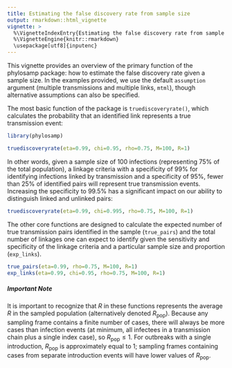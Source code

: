 ```yaml
---
title: Estimating the false discovery rate from sample size
output: rmarkdown::html_vignette
vignette: >
  %\VignetteIndexEntry{Estimating the false discovery rate from sample size}
  %\VignetteEngine{knitr::rmarkdown}
  \usepackage[utf8]{inputenc}
---
```


<style type="text/css">

h1.title {
  font-size: 22px
}

</style>

This vignette provides an overview of the primary function of the phylosamp package: how to estimate the false discovery rate given a sample size. In the examples provided, we use the default `assumption` argument (multiple transmissions and multiple links, `mtml`), though alternative assumptions can also be specified.

The most basic function of the package is `truediscoveryrate()`, which calculates the probability that an identified link represents a true transmission event:

```r
library(phylosamp)
```

```r

truediscoveryrate(eta=0.99, chi=0.95, rho=0.75, M=100, R=1)

```

In other words, given a sample size of 100 infections (representing 75% of the total population), a linkage criteria with a specificity of 99% for identifying infections linked by transmission and a specificity of 95%, fewer than 25% of identified pairs will represent true transmission events. Increasing the specificity to 99.5% has a significant impact on our ability to distinguish linked and unlinked pairs:

```r

truediscoveryrate(eta=0.99, chi=0.995, rho=0.75, M=100, R=1)

```

The other core functions are designed to calculate the expected number of true transmission pairs identified in the sample (`true_pairs`) and the total number of linkages one can expect to identify given the sensitivity and specificity of the linkage criteria and a particular sample size and proportion (`exp_links`).

```r

true_pairs(eta=0.99, rho=0.75, M=100, R=1)
exp_links(eta=0.99, chi=0.95, rho=0.75, M=100, R=1)

```

##### Important Note

It is important to recognize that $R$ in these functions represents the average $R$ in the sampled population (alternatively denoted $R_\text{pop}$). Because any sampling frame contains a finite number of cases, there will always be more cases than infection events (at minimum, all infectees in a transmission chain plus a single index case), so $R_\text{pop}\leq1$. For outbreaks with a single introduction, $R_\text{pop}$ is approximately equal to 1; sampling frames containing cases from separate introduction events will have lower values of $R_\text{pop}$.